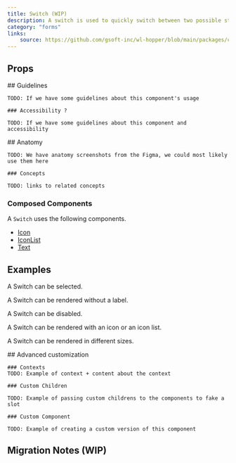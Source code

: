 ```yaml
---
title: Switch (WIP)
description: A switch is used to quickly switch between two possible states. They are commonly used for “on/off” switches.
category: "forms"
links:
    source: https://github.com/gsoft-inc/wl-hopper/blob/main/packages/components/src/switch/src/Switch.tsx
---
```


<Example src="switch/docs/preview" isOpen />

## Props

<PropTable component="Switch" />

<FeatureFlag flag="next">
    ## Guidelines

    TODO: If we have some guidelines about this component's usage

    ### Accessibility ?

    TODO: If we have some guidelines about this component and accessibility
</FeatureFlag>

<FeatureFlag flag="rc">
    ## Anatomy

    TODO: We have anatomy screenshots from the Figma, we could most likely use them here

    ### Concepts

    TODO: links to related concepts
</FeatureFlag>

### Composed Components

A `Switch` uses the following components.

- [Icon](./Icon)
- [IconList](./IconList)
- [Text](./Text)

## Examples

A Switch can be selected.

<Example src="switch/docs/selected" />

A Switch can be rendered without a label.

<Example src="switch/docs/nolabel" />

A Switch can be disabled.

<Example src="switch/docs/disabled" />

A Switch can be rendered with an icon or an icon list.

<Example src="switch/docs/icons" />

A Switch can be rendered in different sizes.

<Example src="switch/docs/sizes" />

<FeatureFlag flag="next">
    ## Advanced customization

    ### Contexts
    TODO: Example of context + content about the context

    ### Custom Children

    TODO: Example of passing custom childrens to the components to fake a slot

    ### Custom Component

    TODO: Example of creating a custom version of this component
</FeatureFlag>

## Migration Notes (WIP)

<MigrateGuide src="switch/docs/migration-notes" />
